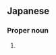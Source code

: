 ==Japanese==
{{ja-kanjitab|なる|み|yomi=k}}

===Proper noun===
{{ja-pos|proper|なるみ}}

# {{surname|lang=ja|sort=なるみ}}